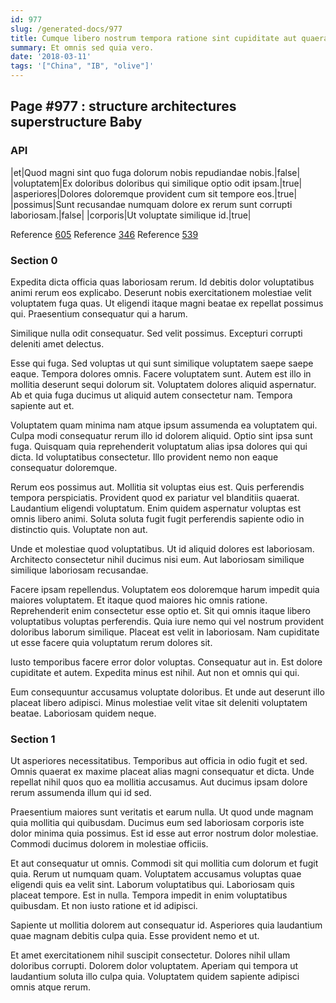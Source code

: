 ```yaml
---
id: 977
slug: /generated-docs/977
title: Cumque libero nostrum tempora ratione sint cupiditate aut quaerat repudiandae.
summary: Et omnis sed quia vero.
date: '2018-03-11'
tags: '["China", "IB", "olive"]'
---
```

## Page #977 : structure architectures superstructure Baby
<Partial />

### API

|et|Quod magni sint quo fuga dolorum nobis repudiandae nobis.|false|
|voluptatem|Ex doloribus doloribus qui similique optio odit ipsam.|true|
|asperiores|Dolores doloremque provident cum sit tempore eos.|true|
|possimus|Sunt recusandae numquam dolore ex rerum sunt corrupti laboriosam.|false|
|corporis|Ut voluptate similique id.|true|

Reference [605](/generated-docs/605)
Reference [346](/generated-docs/346)
Reference [539](/generated-docs/539)


### Section 0
Expedita dicta officia quas laboriosam rerum. Id debitis dolor voluptatibus animi rerum eos explicabo. Deserunt nobis exercitationem molestiae velit voluptatem fuga quas. Ut eligendi itaque magni beatae ex repellat possimus qui. Praesentium consequatur qui a harum.
 Similique nulla odit consequatur. Sed velit possimus. Excepturi corrupti deleniti amet delectus.
 Esse qui fuga. Sed voluptas ut qui sunt similique voluptatem saepe saepe eaque. Tempora dolores omnis.
Facere voluptatem sunt. Autem est illo in mollitia deserunt sequi dolorum sit. Voluptatem dolores aliquid aspernatur. Ab et quia fuga ducimus ut aliquid autem consectetur nam. Tempora sapiente aut et.
 Voluptatem quam minima nam atque ipsum assumenda ea voluptatem qui. Culpa modi consequatur rerum illo id dolorem aliquid. Optio sint ipsa sunt fuga. Quisquam quia reprehenderit voluptatum alias ipsa dolores qui qui dicta. Id voluptatibus consectetur. Illo provident nemo non eaque consequatur doloremque.
 Rerum eos possimus aut. Mollitia sit voluptas eius est. Quis perferendis tempora perspiciatis.
Provident quod ex pariatur vel blanditiis quaerat. Laudantium eligendi voluptatum. Enim quidem aspernatur voluptas est omnis libero animi. Soluta soluta fugit fugit perferendis sapiente odio in distinctio quis. Voluptate non aut.
 Unde et molestiae quod voluptatibus. Ut id aliquid dolores est laboriosam. Architecto consectetur nihil ducimus nisi eum. Aut laboriosam similique similique laboriosam recusandae.
 Facere ipsam repellendus. Voluptatem eos doloremque harum impedit quia maiores voluptatem. Et itaque quod maiores hic omnis ratione. Reprehenderit enim consectetur esse optio et.
Sit qui omnis itaque libero voluptatibus voluptas perferendis. Quia iure nemo qui vel nostrum provident doloribus laborum similique. Placeat est velit in laboriosam. Nam cupiditate ut esse facere quia voluptatum rerum dolores sit.
 Iusto temporibus facere error dolor voluptas. Consequatur aut in. Est dolore cupiditate et autem. Expedita minus est nihil. Aut non et omnis qui qui.
 Eum consequuntur accusamus voluptate doloribus. Et unde aut deserunt illo placeat libero adipisci. Minus molestiae velit vitae sit deleniti voluptatem beatae. Laboriosam quidem neque.
### Section 1
Ut asperiores necessitatibus. Temporibus aut officia in odio fugit et sed. Omnis quaerat ex maxime placeat alias magni consequatur et dicta. Unde repellat nihil quos quo ea mollitia accusamus. Aut ducimus ipsam dolore rerum assumenda illum qui id sed.
 Praesentium maiores sunt veritatis et earum nulla. Ut quod unde magnam quia mollitia qui quibusdam. Ducimus eum sed laboriosam corporis iste dolor minima quia possimus. Est id esse aut error nostrum dolor molestiae. Commodi ducimus dolorem in molestiae officiis.
 Et aut consequatur ut omnis. Commodi sit qui mollitia cum dolorum et fugit quia. Rerum ut numquam quam.
Voluptatem accusamus voluptas quae eligendi quis ea velit sint. Laborum voluptatibus qui. Laboriosam quis placeat tempore. Est in nulla. Tempora impedit in enim voluptatibus quibusdam. Et non iusto ratione et id adipisci.
 Sapiente ut mollitia dolorem aut consequatur id. Asperiores quia laudantium quae magnam debitis culpa quia. Esse provident nemo et ut.
 Et amet exercitationem nihil suscipit consectetur. Dolores nihil ullam doloribus corrupti. Dolorem dolor voluptatem. Aperiam qui tempora ut laudantium soluta illo culpa quia. Voluptatem quidem sapiente adipisci omnis atque rerum.
